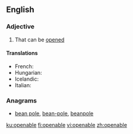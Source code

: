 ==English==

===Adjective===
{{en-adj}}

# That can be [[opened]]

====Translations====
{{trans-top|that can be opened}}
* French: {{t+|fr|ouvrable}}
* Hungarian: {{t|hu|kinyitható}}
* Icelandic: {{t|is|opnanlegur}}
* Italian: {{t|it|apribile}}
{{trans-mid}}
{{trans-bottom}}

===Anagrams===
* [[bean pole#English|bean pole]], [[bean-pole#English|bean-pole]], [[beanpole#English|beanpole]]

[[ku:openable]]
[[fi:openable]]
[[vi:openable]]
[[zh:openable]]